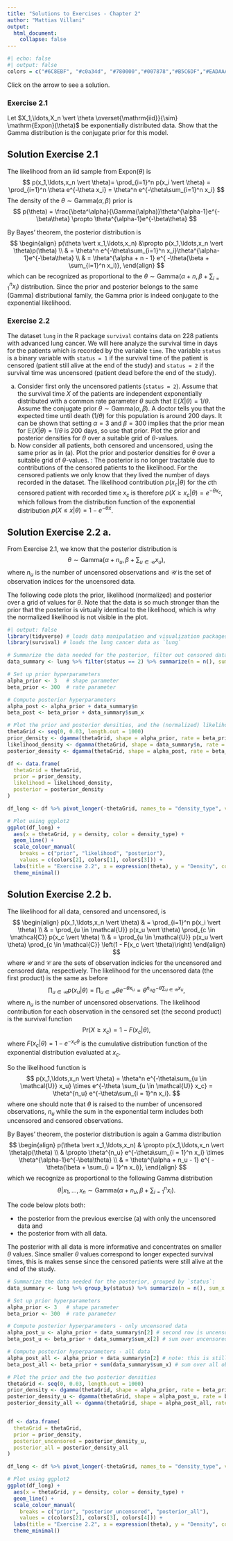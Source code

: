 ```yaml
---
title: "Solutions to Exercises - Chapter 2"
author: "Mattias Villani"
output:
  html_document:
    collapse: false
---
```


```r
#| echo: false
#| output: false
colors = c("#6C8EBF", "#c0a34d", "#780000","#007878","#B5C6DF","#EADAAA","#AE6666")
```

Click on the arrow to see a solution.


### Exercise 2.1
Let $X_1,\ldots,X_n \vert \theta \overset{\mathrm{iid}}{\sim} \mathrm{Expon}(\theta)$ be exponentially distributed data. Show that the Gamma distribution is the conjugate prior for this model.

::: {#prob:expon_post .callout-note icon="false" collapse="true"}
## Solution Exercise 2.1
The likelihood from an iid sample from $\mathrm{Expon}(\theta)$ is 
$$
p(x_1,\ldots,x_n \vert \theta)= \prod_{i=1}^n p(x_i \vert \theta) = 
  \prod_{i=1}^n \theta e^{-\theta x_i} = \theta^n e^{-\theta\sum_{i=1}^n x_i}
$$ The density of the $\theta \sim \mathrm{Gamma}(\alpha,\beta)$ prior is $$
p(\theta) =  \frac{\beta^\alpha}{\Gamma(\alpha)}\theta^{\alpha-1}e^{-\beta\theta} 
             \propto \theta^{\alpha-1}e^{-\beta\theta}
$$

By Bayes' theorem, the posterior distribution is 
$$
\begin{align}
  p(\theta \vert x_1,\ldots,x_n) &\propto p(x_1,\ldots,x_n \vert \theta)p(\theta)   \\
 & = \theta^n e^{-\theta\sum_{i=1}^n x_i}\theta^{\alpha-1}e^{-\beta\theta}  \\
 & =  \theta^{\alpha + n - 1} e^{ -\theta(\beta + \sum_{i=1}^n x_i)},
\end{align}
$$ 
which can be recognized as proportional to the $\theta \sim \mathrm{Gamma}(\alpha +n,\beta + \sum\nolimits_{i=1}^n x_i)$ distribution. Since the prior and posterior belongs to the same (Gamma) distributional family, the Gamma prior is indeed conjugate to the exponential likelihood.
:::

### Exercise 2.2
The dataset `lung` in the R package `survival` contains data on 228 patients with advanced lung cancer. We will here analyze the survival time in days for the patients which is recorded by the variable `time`. The variable `status` is a binary variable with `status = 1` if the survival time of the patient is censored (patient still alive at the end of the study) and `status = 2` if the survival time was uncensored (patient dead before the end of the study). 

(a) Consider first only the uncensored patients (`status = 2`). Assume that the survival time $X$ of the patients are independent exponentially distributed with a common rate parameter $\theta$ such that $\mathbb{E}(X \vert \theta) = 1/\theta$. Assume the conjugate prior $\theta \sim \mathrm{Gamma}(\alpha,\beta)$. A doctor tells you that the expected time until death ($1/\theta$) for this population is around $200$ days. It can be shown that setting $\alpha=3$ and $\beta=300$ implies that the prior mean for $\mathbb{E}(X \vert \theta) = 1/\theta$ is $200$ days, so use that prior. Plot the prior and posterior densities for $\theta$ over a suitable grid of $\theta$-values.
(b) Now consider all patients, both censored and uncensored, using the same prior as in (a). Plot the prior and posterior densities for $\theta$ over a suitable grid of $\theta$-values.\newline  
\emph{Hint}: The posterior is no longer tractable due to contributions of the censored patients to the likelihood. For the censored patients we only know that they lived \emph{at least} the number of days recorded in the dataset. The likelihood contribution $p(x_c \vert \theta)$ for the $c$th censored patient with recorded time $x_c$ is therefore $p(X \geq x_c \vert \theta) = e^{-\theta x_c}$, which follows from the distribution function of the exponential distribution $p(X \leq x \vert \theta) = 1 - e^{-\theta x}$.


::: {#prob:expon_lung_a .callout-note icon="false" collapse="true"}
## Solution Exercise 2.2 a.
From Exercise 2.1, we know that the posterior distribution is 
$$\theta \sim \mathrm{Gamma}(\alpha + n_u, \beta + \sum\nolimits_{u \in \mathcal{U}} x_u),$$
where $n_u$ is the number of uncensored observations and $\mathcal{U}$ is the set of observation indices for the uncensored data.

The following code plots the prior, likelihood (normalized) and posterior over a grid of values for $\theta$. Note that the data is so much stronger than the prior that the posterior is virtually identical to the likelihood, which is why the normalized likelihood is not visible in the plot.
```r
#| output: false
library(tidyverse) # loads data manipulation and visualization packages
library(survival) # loads the lung cancer data as `lung`
```

```r
# Summarize the data needed for the posterior, filter out censored data
data_summary <- lung %>% filter(status == 2) %>% summarize(n = n(), sum_x = sum(time))
```

```r
# Set up prior hyperparameters
alpha_prior <- 3   # shape parameter
beta_prior <- 300  # rate parameter

# Compute posterior hyperparameters
alpha_post <- alpha_prior + data_summary$n  
beta_post <- beta_prior + data_summary$sum_x   
```

```r
# Plot the prior and posterior densities, and the (normalized) likelihood as a bon 
thetaGrid <- seq(0, 0.03, length.out = 1000)
prior_density <- dgamma(thetaGrid, shape = alpha_prior, rate = beta_prior)
likelihood_density <- dgamma(thetaGrid, shape = data_summary$n, rate = data_summary$sum_x)
posterior_density <- dgamma(thetaGrid, shape = alpha_post, rate = beta_post)

df <- data.frame(
  thetaGrid = thetaGrid, 
  prior = prior_density, 
  likelihood = likelihood_density,
  posterior = posterior_density
)

df_long <- df %>% pivot_longer(-thetaGrid, names_to = "density_type", values_to = "density")

# Plot using ggplot2
ggplot(df_long) +
  aes(x = thetaGrid, y = density, color = density_type) +
  geom_line() +
  scale_colour_manual(
    breaks = c("prior", "likelihood", "posterior"), 
    values = c(colors[2], colors[1], colors[3])) +
  labs(title = "Exercise 2.2", x = expression(theta), y = "Density", color = "") + 
  theme_minimal()
```
:::


::: {#prob:expon_lung_b .callout-note icon="false" collapse="true"}
## Solution Exercise 2.2 b.

The likelihood for all data, censored and uncensored, is 
$$
\begin{align}
p(x_1,\ldots,x_n \vert \theta) & = \prod_{i=1}^n p(x_i \vert \theta) \\
& = \prod_{u \in \mathcal{U}} p(x_u \vert \theta) \prod_{c \in \mathcal{C}} p(x_c \vert \theta) \\
& = \prod_{u \in \mathcal{U}} p(x_u \vert \theta) \prod_{c \in \mathcal{C}} \left(1 - F(x_c \vert \theta)\right) 
\end{align}
$$
where $\mathcal{U}$ and $\mathcal{C}$ are the sets of observation indicies for the uncensored and censored data, respectively. The likelihood for the uncensored data (the first product) is the same as before
$$
\prod_{u \in \mathcal{U}} p(x_u \vert \theta) = \prod_{u \in \mathcal{U}} \theta e^{-\theta x_u} = \theta^{n_u} e^{-\theta\sum_{u \in \mathcal{U}} x_u},
$$
where $n_u$ is the number of uncensored observations. The likelihood contribution for each observation in the censored set (the second product) is the survival function
$$
\mathrm{Pr}(X \geq x_c) = 1 - F(x_c \vert \theta),
$$
where $F(x_c \vert \theta) = 1 - e^{-x_c \theta}$ is the cumulative distribution function of the exponential distribution evaluated at $x_c$.

So the likelihood function is
$$
p(x_1,\ldots,x_n \vert \theta) = \theta^n e^{-\theta\sum_{u \in \mathcal{U}} x_u} \times e^{-\theta \sum_{u \in \mathcal{U}} x_c} = \theta^{n_u} e^{-\theta\sum_{i = 1}^n x_i}.
$$
where one should note that $\theta$ is raised to the number of uncensored observations, $n_u$ while the sum in the exponential term includes both uncensored and censored observations.

By Bayes' theorem, the posterior distribution is again a Gamma distribution
$$
\begin{align}
p(\theta \vert x_1,\ldots,x_n) & \propto p(x_1,\ldots,x_n \vert \theta)p(\theta) \\
& \propto \theta^{n_u} e^{-\theta\sum_{i = 1}^n x_i} \times \theta^{\alpha-1}e^{-\beta\theta} \\
& = \theta^{\alpha + n_u - 1} e^{ -\theta(\beta + \sum_{i = 1}^n x_i)},
\end{align}
$$
which we recognize as proportional to the following Gamma distribution
$$
\theta \vert x_1,\ldots,x_n \sim \mathrm{Gamma}(\alpha + n_u,\beta + \sum\nolimits_{i=1}^n x_i).
$$ 

The code below plots both:

- the posterior from the previous exercise (a) with only the uncensored data and 
- the posterior from with all data.

The posterior with all data is more informative and concentrates on smaller $\theta$ values. Since smaller $\theta$ values correspond to longer expected survival times, this is makes sense since the censored patients were still alive at the end of the study.

```r
# Summarize the data needed for the posterior, grouped by `status`:
data_summary <- lung %>% group_by(status) %>% summarize(n = n(), sum_x = sum(time))
```

```r
# Set up prior hyperparameters
alpha_prior <- 3   # shape parameter
beta_prior <- 300  # rate parameter

# Compute posterior hyperparameters - only uncensored data
alpha_post_u <- alpha_prior + data_summary$n[2] # second row is uncensored data (status = 2)  
beta_post_u <- beta_prior + data_summary$sum_x[2] # sum over uncensored observations

# Compute posterior hyperparameters - all data
alpha_post_all <- alpha_prior + data_summary$n[2] # note: this is still n_u 
beta_post_all <- beta_prior + sum(data_summary$sum_x) # sum over all observations   
```

```r
# Plot the prior and the two posterior densities 
thetaGrid <- seq(0, 0.03, length.out = 1000)
prior_density <- dgamma(thetaGrid, shape = alpha_prior, rate = beta_prior)
posterior_density_u <- dgamma(thetaGrid, shape = alpha_post_u, rate = beta_post_u)
posterior_density_all <- dgamma(thetaGrid, shape = alpha_post_all, rate = beta_post_all)


df <- data.frame(
  thetaGrid = thetaGrid, 
  prior = prior_density, 
  posterior_uncensored = posterior_density_u,
  posterior_all = posterior_density_all
)

df_long <- df %>% pivot_longer(-thetaGrid, names_to = "density_type", values_to = "density")

# Plot using ggplot2
ggplot(df_long) +
  aes(x = thetaGrid, y = density, color = density_type) +
  geom_line() +
  scale_colour_manual(
    breaks = c("prior", "posterior_uncensored", "posterior_all"), 
    values = c(colors[2], colors[3], colors[4])) +
  labs(title = "Exercise 2.2", x = expression(theta), y = "Density", color = "") + 
  theme_minimal()
```

:::
